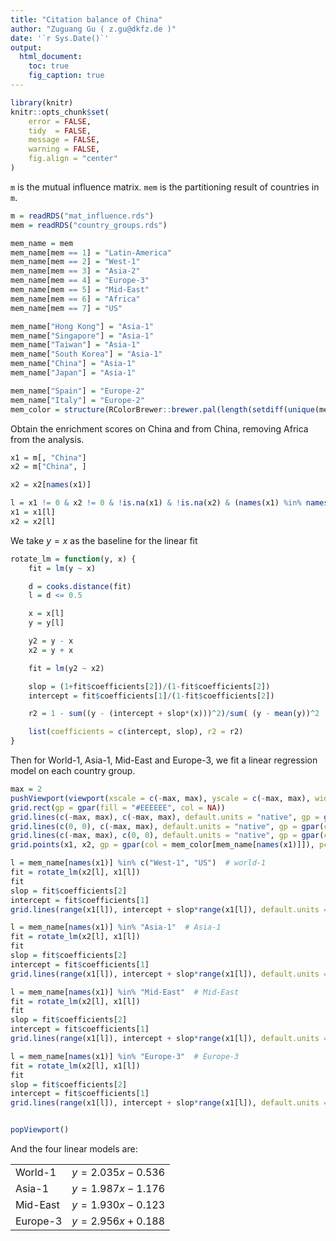 ```yaml
---
title: "Citation balance of China"
author: "Zuguang Gu ( z.gu@dkfz.de )"
date: '`r Sys.Date()`'
output: 
  html_document:
    toc: true
    fig_caption: true
---
```


```r
library(knitr)
knitr::opts_chunk$set(
    error = FALSE,
    tidy  = FALSE,
    message = FALSE,
    warning = FALSE,
    fig.align = "center"
)
```

`m` is the mutual influence matrix. `mem` is the partitioning result of countries in `m`.

```r
m = readRDS("mat_influence.rds")
mem = readRDS("country_groups.rds")

mem_name = mem
mem_name[mem == 1] = "Latin-America"
mem_name[mem == 2] = "West-1"
mem_name[mem == 3] = "Asia-2"
mem_name[mem == 4] = "Europe-3"
mem_name[mem == 5] = "Mid-East"
mem_name[mem == 6] = "Africa"
mem_name[mem == 7] = "US"

mem_name["Hong Kong"] = "Asia-1"
mem_name["Singapore"] = "Asia-1"
mem_name["Taiwan"] = "Asia-1"
mem_name["South Korea"] = "Asia-1"
mem_name["China"] = "Asia-1"
mem_name["Japan"] = "Asia-1"

mem_name["Spain"] = "Europe-2"
mem_name["Italy"] = "Europe-2"
mem_color = structure(RColorBrewer::brewer.pal(length(setdiff(unique(mem_name), NA)), "Set1"), names = setdiff(unique(mem_name), NA))
```

Obtain the enrichment scores on China and from China, removing Africa from the analysis.

```r
x1 = m[, "China"]
x2 = m["China", ]

x2 = x2[names(x1)]

l = x1 != 0 & x2 != 0 & !is.na(x1) & !is.na(x2) & (names(x1) %in% names(mem_name[mem_name != "Africa"]))
x1 = x1[l]
x2 = x2[l]
```

We take $y=x$ as the baseline for the linear fit

```r
rotate_lm = function(y, x) {
    fit = lm(y ~ x)

    d = cooks.distance(fit)
    l = d <= 0.5

    x = x[l]
    y = y[l]

    y2 = y - x
    x2 = y + x

    fit = lm(y2 ~ x2)

    slop = (1+fit$coefficients[2])/(1-fit$coefficients[2])
    intercept = fit$coefficients[1]/(1-fit$coefficients[2])

    r2 = 1 - sum((y - (intercept + slop*(x)))^2)/sum( (y - mean(y))^2 )

    list(coefficients = c(intercept, slop), r2 = r2)
}
```

Then for World-1, Asia-1, Mid-East and Europe-3, we fit a linear regression model on each country group.

```r
max = 2
pushViewport(viewport(xscale = c(-max, max), yscale = c(-max, max), width = unit(1, "npc") - unit(1, "cm"), height = unit(1, "npc") - unit(1, "cm")))
grid.rect(gp = gpar(fill = "#EEEEEE", col = NA))
grid.lines(c(-max, max), c(-max, max), default.units = "native", gp = gpar(col = "grey"))
grid.lines(c(0, 0), c(-max, max), default.units = "native", gp = gpar(col = "grey", lty = 2))
grid.lines(c(-max, max), c(0, 0), default.units = "native", gp = gpar(col = "grey", lty = 2))
grid.points(x1, x2, gp = gpar(col = mem_color[mem_name[names(x1)]]), pch = 16, size = unit(4, "pt"), default.units = "native")

l = mem_name[names(x1)] %in% c("West-1", "US")  # world-1
fit = rotate_lm(x2[l], x1[l])
fit
slop = fit$coefficients[2]
intercept = fit$coefficients[1]
grid.lines(range(x1[l]), intercept + slop*range(x1[l]), default.units = "native", gp = gpar(col = mem_color["West-1"], lwd = 2))

l = mem_name[names(x1)] %in% "Asia-1"  # Asia-1
fit = rotate_lm(x2[l], x1[l])
fit
slop = fit$coefficients[2]
intercept = fit$coefficients[1]
grid.lines(range(x1[l]), intercept + slop*range(x1[l]), default.units = "native", gp = gpar(col = mem_color["Asia-1"], lwd = 2))

l = mem_name[names(x1)] %in% "Mid-East"  # Mid-East
fit = rotate_lm(x2[l], x1[l])
fit
slop = fit$coefficients[2]
intercept = fit$coefficients[1]
grid.lines(range(x1[l]), intercept + slop*range(x1[l]), default.units = "native", gp = gpar(col = mem_color["Mid-East"], lwd = 2))

l = mem_name[names(x1)] %in% "Europe-3"  # Europe-3
fit = rotate_lm(x2[l], x1[l])
fit
slop = fit$coefficients[2]
intercept = fit$coefficients[1]
grid.lines(range(x1[l]), intercept + slop*range(x1[l]), default.units = "native", gp = gpar(col = mem_color["Europe-3"], lwd = 2))


popViewport()
```

And the four linear models are:

<style>
table.table {
    width:400px;
}
</style>

|          |          |
|:---------|---------:|
| World-1  | $y = 2.035x - 0.536$ |
| Asia-1   | $y = 1.987x - 1.176$ |
| Mid-East | $y = 1.930x - 0.123$ |
| Europe-3 | $y = 2.956x + 0.188$ |
















